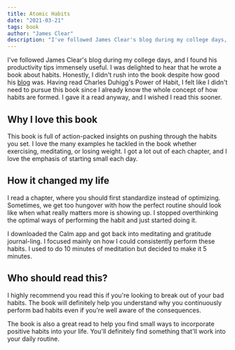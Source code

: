 ```yaml
---
title: Atomic Habits
date: "2021-03-21"
tags: book
author: "James Clear"
description: "I've followed James Clear's blog during my college days, and I found his productivity..."
---
```


I've followed James Clear's blog during my college days, and I found his productivity
tips immensely useful. I was delighted to hear that he wrote a book about habits.
Honestly, I didn't rush into the book despite how good his [blog](https://jamesclear.com/)
was. Having read Charles Duhigg's Power of Habit, I felt like I didn't need to pursue
this book since I already know the whole concept of how habits are formed. I gave
it a read anyway, and I wished I read this sooner.

## Why I love this book

This book is full of action-packed insights on pushing through the habits you set. I love the many examples he tackled in the book whether exercising, meditating, or losing weight. I got a lot out of each chapter, and I love the emphasis of starting small each day.

## How it changed my life

I read a chapter, where you should first standardize instead of optimizing. Sometimes, we get too hungover with how the perfect routine should look like when what really matters more is showing up. I stopped overthinking the optimal ways of performing the habit and just started doing it.

I downloaded the Calm app and got back into meditating and gratitude journal-ling. I focused mainly on how I could consistently perform these habits. I used to do 10 minutes of meditation but decided to make it 5 minutes.

## Who should read this?

I highly recommend you read this if you're looking to break out of your bad habits. The book will definitely help you understand why you continuously perform bad habits even if you're well aware of the consequences.

The book is also a great read to help you find small ways to incorporate positive habits into your life. You'll definitely find something that'll work into your daily routine.
